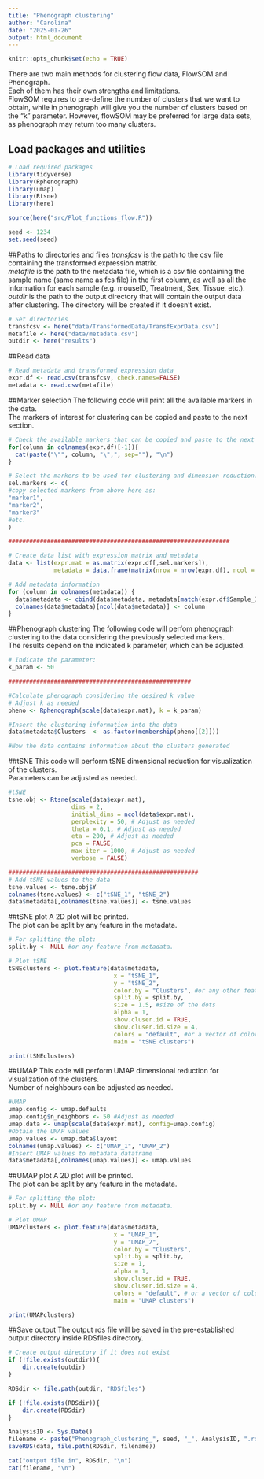 ```yaml
---
title: "Phenograph clustering"
author: "Carolina"
date: "2025-01-26"
output: html_document
---
```


```r
knitr::opts_chunk$set(echo = TRUE)
```

There are two main methods for clustering flow data, FlowSOM and Phenograph. \
Each of them has their own strengths and limitations. \
FlowSOM requires to pre-define the number of clusters that we want to obtain, while in phenograph will give you the number of clusters based on the "k" parameter. However, flowSOM may be preferred for large data sets, as phenograph may return too many clusters.

## Load packages and utilities

```r
# Load required packages
library(tidyverse)
library(Rphenograph)
library(umap)
library(Rtsne)
library(here)

source(here("src/Plot_functions_flow.R"))

seed <- 1234
set.seed(seed)
```

##Paths to directories and files
*transfcsv* is the path to the csv file containing the transformed expression matrix. \
*metafile* is the path to the metadata file, which is a csv file containing the sample name (same name as fcs file) in the first column, as well as all the information for each sample (e.g. mouseID, Treatment, Sex, Tissue, etc.). \
*outdir* is the path to the output directory that will contain the output data after clustering. The directory will be created if it doesn't exist.

```r

# Set directories
transfcsv <- here("data/TransformedData/TransfExprData.csv")
metafile <- here("data/metadata.csv")
outdir <- here("results")
```

##Read data
```r
# Read metadata and transformed expression data
expr.df <- read.csv(transfcsv, check.names=FALSE)
metadata <- read.csv(metafile)
```

##Marker selection
The following code will print all the available markers in the data. \
The markers of interest for clustering can be copied and paste to the next section.

```r
# Check the available markers that can be copied and paste to the next section.
for(column in colnames(expr.df)[-1]){
  cat(paste("\"", column, "\",", sep=""), "\n")
}
```

```r

# Select the markers to be used for clustering and dimension reduction.
sel.markers <- c(
#copy selected markers from above here as:
"marker1",
"marker2",
"marker3"
#etc.
)

###############################################################

# Create data list with expression matrix and metadata
data <- list(expr.mat = as.matrix(expr.df[,sel.markers]),
             metadata = data.frame(matrix(nrow = nrow(expr.df), ncol = 0)))

# Add metadata information
for (column in colnames(metadata)) {
  data$metadata <- cbind(data$metadata, metadata[match(expr.df$Sample_ID, metadata[,1]),column])
  colnames(data$metadata)[ncol(data$metadata)] <- column
}

```

##Phenograph clustering
The following code will perfom phenograph clustering to the data considering the previously selected markers. \
The results depend on the indicated k parameter, which can be adjusted.

```r
# Indicate the parameter:
k_param <- 50

####################################################

#Calculate phenograph considering the desired k value
# Adjust k as needed
pheno <- Rphenograph(scale(data$expr.mat), k = k_param) 

#Insert the clustering information into the data
data$metadata$Clusters  <- as.factor(membership(pheno[[2]]))

#Now the data contains information about the clusters generated

```

##tSNE
This code will perform tSNE dimensional reduction for visualization of the clusters. \
Parameters can be adjusted as needed.

```r

#tSNE
tsne.obj <- Rtsne(scale(data$expr.mat),
                  dims = 2,
                  initial_dims = ncol(data$expr.mat),
                  perplexity = 50, # Adjust as needed
                  theta = 0.1, # Adjust as needed
                  eta = 200, # Adjust as needed
                  pca = FALSE,
                  max_iter = 1000, # Adjust as needed
                  verbose = FALSE)

######################################################
# Add tSNE values to the data
tsne.values <- tsne.obj$Y
colnames(tsne.values) <- c("tSNE_1", "tSNE_2")
data$metadata[,colnames(tsne.values)] <- tsne.values
```

##tSNE plot
A 2D plot will be printed. \
The plot can be split by any feature in the metadata.

```r
# For splitting the plot:
split.by <- NULL #or any feature from metadata.

# Plot tSNE
tSNEclusters <- plot.feature(data$metadata, 
                              x = "tSNE_1",
                              y = "tSNE_2",
                              color.by = "Clusters", #or any other feature in the metadata
                              split.by = split.by,
                              size = 1.5, #size of the dots
                              alpha = 1,
                              show.cluser.id = TRUE,
                              show.cluser.id.size = 4,
                              colors = "default", #or a vector of colors with length = nClusters
                              main = "tSNE clusters")

print(tSNEclusters)

```

##UMAP
This code will perform UMAP dimensional reduction for visualization of the clusters. \
Number of neighbours can be adjusted as needed.

```r

#UMAP
umap.config <- umap.defaults
umap.config$n_neighbors <- 50 #Adjust as needed
umap.data <- umap(scale(data$expr.mat), config=umap.config)
#Obtain the UMAP values
umap.values <- umap.data$layout
colnames(umap.values) <- c("UMAP_1", "UMAP_2")
#Insert UMAP values to metadata dataframe
data$metadata[,colnames(umap.values)] <- umap.values
```

##UMAP plot
A 2D plot will be printed. \
The plot can be split by any feature in the metadata.

```r
# For splitting the plot:
split.by <- NULL #or any feature from metadata.

# Plot UMAP
UMAPclusters <- plot.feature(data$metadata, 
                              x = "UMAP_1",
                              y = "UMAP_2",
                              color.by = "Clusters", 
                              split.by = split.by,
                              size = 1,
                              alpha = 1,
                              show.cluser.id = TRUE,
                              show.cluser.id.size = 4,
                              colors = "default", # or a vector of colors with length = nClusters
                              main = "UMAP clusters")

print(UMAPclusters)

```

##Save output
The output rds file will be saved in the pre-established output directory inside RDSfiles directory.

```r

# Create output directory if it does not exist
if (!file.exists(outdir)){
    dir.create(outdir)
}

RDSdir <- file.path(outdir, "RDSfiles")

if (!file.exists(RDSdir)){
    dir.create(RDSdir)
}

AnalysisID <- Sys.Date()
filename <- paste("Phenograph_clustering_", seed, "_", AnalysisID, ".rds", sep="")
saveRDS(data, file.path(RDSdir, filename))

cat("output file in", RDSdir, "\n")
cat(filename, "\n")
```

